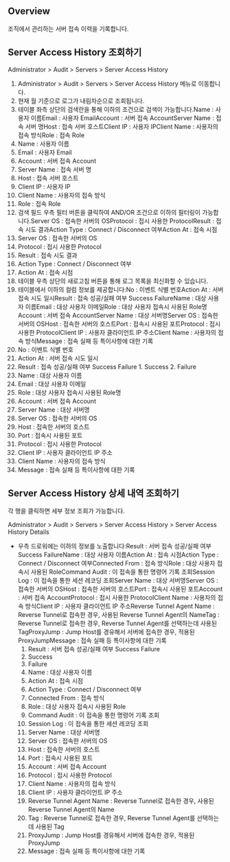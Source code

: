 ## Overview
조직에서 관리하는 서버 접속 이력을 기록합니다.

## Server Access History 조회하기
Administrator &gt; Audit &gt; Servers &gt; Server Access History

1. Administrator > Audit > Servers > Server Access History 메뉴로 이동합니다.
2. 현재 월 기준으로 로그가 내림차순으로 조회됩니다.
3. 테이블 좌측 상단의 검색란을 통해 이하의 조건으로 검색이 가능합니다.Name : 사용자 이름Email : 사용자 EmailAccount : 서버 접속 AccountServer Name : 접속 서버 명Host : 접속 서버 호스트Client IP : 사용자 IPClient Name : 사용자의 접속 방식Role : 접속 Role
  1. Name : 사용자 이름
  2. Email : 사용자 Email
  3. Account : 서버 접속 Account
  4. Server Name : 접속 서버 명
  5. Host : 접속 서버 호스트
  6. Client IP : 사용자 IP
  7. Client Name : 사용자의 접속 방식
  8. Role : 접속 Role
4. 검색 필드 우측 필터 버튼을 클릭하여 AND/OR 조건으로 이하의 필터링이 가능합니다.Server OS : 접속한 서버의 OSProtocol : 접시 사용한 ProtocolResult : 접속 시도 결과Action Type : Connect / Disconnect 여부Action At : 접속 시점
  1. Server OS : 접속한 서버의 OS
  2. Protocol : 접시 사용한 Protocol
  3. Result : 접속 시도 결과
  4. Action Type : Connect / Disconnect 여부
  5. Action At : 접속 시점
5. 테이블 우측 상단의 새로고침 버튼을 통해 로그 목록을 최신화할 수 있습니다.
6. 테이블에서 이하의 컬럼 정보를 제공합니다:No : 이벤트 식별 번호Action At : 서버 접속 시도 일시Result : 접속 성공/실패 여부 Success FailureName : 대상 사용자 이름Email : 대상 사용자 이메일Role : 대상 사용자 접속시 사용된 Role명Account : 서버 접속 AccountServer Name : 대상 서버명Server OS : 접속한 서버의 OSHost : 접속한 서버의 호스트Port : 접속시 사용된 포트Protocol : 접시 사용한 ProtocolClient IP : 사용자 클라이언트 IP 주소Client Name : 사용자의 접속 방식Message : 접속 실패 등 특이사항에 대한 기록
  1. No : 이벤트 식별 번호
  2. Action At : 서버 접속 시도 일시
  3. Result : 접속 성공/실패 여부 Success Failure
    1. Success
    2. Failure
  4. Name : 대상 사용자 이름
  5. Email : 대상 사용자 이메일
  6. Role : 대상 사용자 접속시 사용된 Role명
  7. Account : 서버 접속 Account
  8. Server Name : 대상 서버명
  9. Server OS : 접속한 서버의 OS
  10. Host : 접속한 서버의 호스트
  11. Port : 접속시 사용된 포트
  12. Protocol : 접시 사용한 Protocol
  13. Client IP : 사용자 클라이언트 IP 주소
  14. Client Name : 사용자의 접속 방식
  15. Message : 접속 실패 등 특이사항에 대한 기록

## Server Access History 상세 내역 조회하기
각 행을 클릭하면 세부 정보 조회가 가능합니다.

Administrator &gt; Audit &gt; Servers &gt; Server Access History &gt; Server Access History Details

* 우측 드로워에는 이하의 정보를 노출합니다:Result : 서버 접속 성공/실패 여부 Success FailureName : 대상 사용자 이름Action At : 접속 시점Action Type : Connect / Disconnect 여부Connected From : 접속 방식Role : 대상 사용자 접속시 사용된 RoleCommand Audit : 이 접속을 통한 명령어 기록 조회Session Log : 이 접속을 통한 세션 레코딩 조회Server Name : 대상 서버명Server OS : 접속한 서버의 OSHost : 접속한 서버의 호스트Port : 접속시 사용된 포트Account : 서버 접속 AccountProtocol : 접시 사용한 ProtocolClient Name : 사용자의 접속 방식Client IP : 사용자 클라이언트 IP 주소Reverse Tunnel Agent Name : Reverse Tunnel로 접속한 경우, 사용된 Reverse Tunnel Agent의 NameTag : Reverse Tunnel로 접속한 경우, Reverse Tunnel Agent를 선택하는데 사용된 TagProxyJump : Jump Host를 경유해서 서버에 접속한 경우, 적용된 ProxyJumpMessage : 접속 실패 등 특이사항에 대한 기록
  1. Result : 서버 접속 성공/실패 여부 Success Failure
    1. Success
    2. Failure
  2. Name : 대상 사용자 이름
  3. Action At : 접속 시점
  4. Action Type : Connect / Disconnect 여부
  5. Connected From : 접속 방식
  6. Role : 대상 사용자 접속시 사용된 Role
  7. Command Audit : 이 접속을 통한 명령어 기록 조회
  8. Session Log : 이 접속을 통한 세션 레코딩 조회
  9. Server Name : 대상 서버명
  10. Server OS : 접속한 서버의 OS
  11. Host : 접속한 서버의 호스트
  12. Port : 접속시 사용된 포트
  13. Account : 서버 접속 Account
  14. Protocol : 접시 사용한 Protocol
  15. Client Name : 사용자의 접속 방식
  16. Client IP : 사용자 클라이언트 IP 주소
  17. Reverse Tunnel Agent Name : Reverse Tunnel로 접속한 경우, 사용된 Reverse Tunnel Agent의 Name
  18. Tag : Reverse Tunnel로 접속한 경우, Reverse Tunnel Agent를 선택하는데 사용된 Tag
  19. ProxyJump : Jump Host를 경유해서 서버에 접속한 경우, 적용된 ProxyJump
  20. Message : 접속 실패 등 특이사항에 대한 기록
